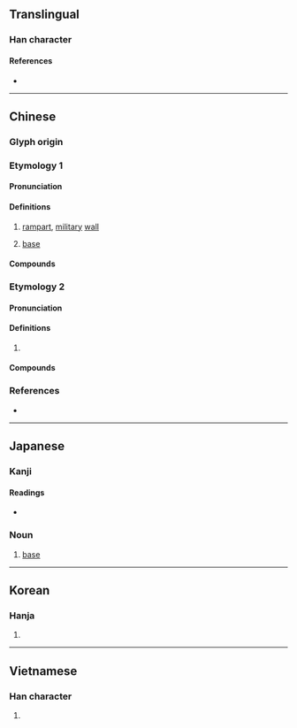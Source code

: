 {{character info/new}}
{{also|垒|塁}}
==Translingual==
{{Han simplified forms|壘|塁|垒}}

===Han character===
{{Han char|rn=32|rad=土|as=15|sn=18|four=60104|canj=WWWG|ids=⿱畾土}}

====References====
* {{Han ref|kx=0241.240|dkj=05574|dj=0481.150|hdz=10498.030|uh=58D8|ud=22744|bh=C253|bd=49747}}

----

==Chinese==

===Glyph origin===
{{Han etym}}

===Etymology 1===
{{zh-forms|s=垒}}

====Pronunciation====
{{zh-pron
|m=lěi
|c=leoi5
|mn=lúi
|mc=y
|oc=y
|cat=n
}}

====Definitions====
{{zh-hanzi}}

# [[rampart]], [[military]] [[wall]]
#: {{zh-x|堡壘|fortress}}
# {{lb|zh|baseball}} [[base]]
#: {{zh-x|全壘打|home run}}
#: {{zh-x|盜壘|to steal a base}}

====Compounds====
{{zh-der|壘壘|堡壘|壘砌|壘塹|壘塊|壘球|地壘|對壘|壁壘|全壘打|壁壘分明|壘窠兒|四郊多壘|壘包|滑壘|營壘|盜壘|深溝堅壘|空中堡壘|本壘|深溝高壘|炮壘|玉壘山|滿壘|溝壘|故壘|關稅壁壘|酒澆壘塊|魁壘|高壘深溝|高壘深塹|高壁深壘|食壘|高壘深壁|跑壘|臨軍對壘|街壘}}

===Etymology 2===
{{zh-forms|s=垒}}

====Pronunciation====
{{zh-pron
|m=lǜ
|c=leot6
|mc=
|oc=
|cat=
}}

====Definitions====
{{zh-hanzi}}

# {{rfdef|zh}}

====Compounds====
{{zh-der|神荼鬱壘|鬱壘|荼壘}}

===References===
* {{R:yue:mfccd}}

----

==Japanese==

===Kanji===
{{ja-kanji|grade=|rs=土15|shin=塁}}

====Readings====
* {{ja-readings|on=[[るい]] (rui)|kun=[[とりで]] (toride)}}

{{ja-kanjitab|るい|yomi=o}}

===Noun===
{{ja-noun|るい|shin=塁}}

# {{lb|ja|baseball|sort=るい}} [[base]]

----

==Korean==

===Hanja===
{{ko-hanja|hangeul=[[루]], [[유]]|rv=ru, yu|mr=ru, yu}}

# {{defn|lang=ko|sort=土15}}

----

==Vietnamese==

===Han character===
{{vi-hantu|[[luỹ]]|rs=土15}}

# {{defn|lang=vi|sort=土15}}